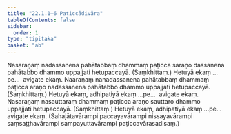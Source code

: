 ```yaml
---
title: "22.1.1–6 Paṭiccādivāra"
tableOfContents: false
sidebar:
  order: 1
type: "tipitaka"
basket: "ab"
---
```



<DynamicBreadcrumb />

<Division number="86">

<Paragraph number="181">
Nasaraṇaṃ nadassanena pahātabbaṃ dhammaṃ paṭicca saraṇo dassanena pahātabbo dhammo uppajjati hetupaccayā. (Saṃkhittaṃ.) Hetuyā ekaṃ …pe…  avigate ekaṃ.
</Paragraph>

<Paragraph number="182">
Naaraṇaṃ nanadassanena pahātabbaṃ dhammaṃ paṭicca araṇo nadassanena pahātabbo dhammo uppajjati hetupaccayā. (Saṃkhittaṃ.) Hetuyā ekaṃ, adhipatiyā ekaṃ …pe…  avigate ekaṃ.
</Paragraph>

</Division>
<Division number="87">

<Paragraph number="183">
Nasaraṇaṃ nasauttaraṃ dhammaṃ paṭicca araṇo sauttaro dhammo uppajjati hetupaccayā. (Saṃkhittaṃ.) Hetuyā ekaṃ, adhipatiyā ekaṃ …pe…  avigate ekaṃ.
</Paragraph>

<Paragraph number="184">
(Sahajātavārampi paccayavārampi nissayavārampi saṃsaṭṭhavārampi sampayuttavārampi paṭiccavārasadisaṃ.)
</Paragraph>
</Division>